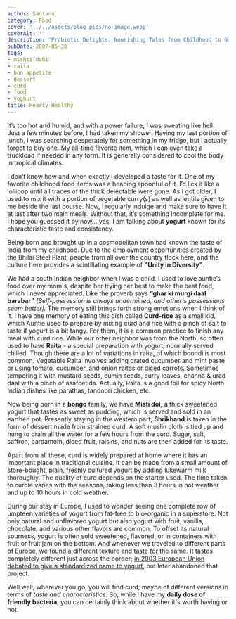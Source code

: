 ```yaml
---
author: Santanu
category: Food
cover: '../../assets/blog_pics/no-image.webp'
coverAlt: ''
description: 'Probiotic Delights: Nourishing Tales from Childhood to Global Cultures'
pubDate: 2007-05-30
tags:
- mishti dahi
- raita
- bon appetite
- dessert
- curd
- food
- yoghurt
title: Hearty Healthy
---
```


It’s too hot and humid, and with a power failure, I was sweating like hell. Just a few minutes before, I had taken my shower. Having my last portion of lunch, I was searching desperately for something in my fridge, but I actually forgot to buy one. My all-time favorite item, which I can even take a truckload if needed in any form. It is generally considered to cool the body in tropical climates.

I don’t know how and when exactly I developed a taste for it. One of my favorite childhood food items was a heaping spoonful of it. I’d lick it like a lollipop until all traces of the thick delectable were gone. As I got older, I used to mix it with a portion of vegetable curry(s) as well as lentils given to me beside the last course. Now, I regularly indulge and make sure to have it at last after two main meals. Without that, it’s something incomplete for me. I hope you guessed it by now… yes, I am talking about **yogurt** known for its characteristic taste and consistency.

Being born and brought up in a cosmopolitan town had known the taste of India from my childhood. Due to the employment opportunities created by the Bhilai Steel Plant, people from all over the country flock here, and the culture here provides a scintillating example of **"Unity in Diversity"**.

We had a south Indian neighbor when I was a child. I used to love auntie’s food over my mom's, despite her trying her best to make the best food, which I never appreciated. Like the proverb says **“ghar ki murgi daal barabar”** *(Self-possession is always undermined, and other's possessions seem better).* The memory still brings forth strong emotions when I think of it. I have one memory of eating this dish called **Curd-rice** as a small kid, which Auntie used to prepare by mixing curd and rice with a pinch of salt to taste if yogurt is a bit tangy. For them, it is a common practice to finish any meal with curd rice. While our other neighbor was from the North, so often used to have **Raita** - a special preparation with yogurt; normally served chilled. Though there are a lot of variations in raita, of which boondi is most common. Vegetable Raita involves adding grated cucumber and mint paste or using tomato, cucumber, and onion raitas or diced carrots. Sometimes tempering it with mustard seeds, cumin seeds, curry leaves, channa & urad daal with a pinch of asafoetida. Actually, Raita is a good foil for spicy North Indian dishes like parathas, tandoori chicken, etc.

Now being born in a **bongo** family, we have **Misti doi,** a thick sweetened yogurt that tastes as sweet as pudding, which is served and sold in an earthen pot. Presently staying in the western part, **Shrikhand** is taken in the form of dessert made from strained curd. A soft muslin cloth is tied up and hung to drain all the water for a few hours from the curd. Sugar, salt, saffron, cardamom, diced fruit, raisins, and nuts are then added for its taste.

Apart from all these, curd is widely prepared at home where it has an important place in traditional cuisine. It can be made from a small amount of store-bought, plain, freshly cultured yogurt by adding lukewarm milk thoroughly. The quality of curd depends on the starter used. The time taken to curdle varies with the seasons, taking less than 3 hours in hot weather and up to 10 hours in cold weather.

During our stay in Europe, I used to wonder seeing one complete row of umpteen varieties of yogurt from fat-free to bio-organic in a superstore. Not only natural and unflavored yogurt but also yogurt with fruit, vanilla, chocolate, and various other flavors are common. To offset its natural sourness, yogurt is often sold sweetened, flavored, or in containers with fruit or fruit jam on the bottom. And whenever we traveled to different parts of Europe, we found a different texture and taste for the same. It tastes completely different just across the border; [in 2003 European Union debated to give a standardized name to yogurt](http://news.bbc.co.uk/2/hi/europe/6481969.stm), but later abandoned that project.

Well well, wherever you go, you will find curd; maybe of different versions in terms of *taste and characteristics*. So, while I have my **daily dose of friendly bacteria**, you can certainly think about whether it's worth having or not.